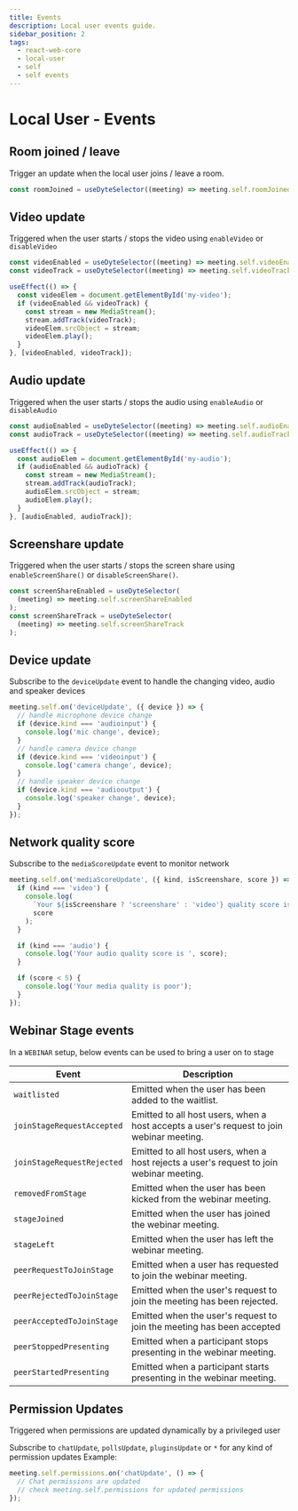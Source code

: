 ```yaml
---
title: Events
description: Local user events guide.
sidebar_position: 2
tags:
  - react-web-core
  - local-user
  - self
  - self events
---
```


# Local User - Events

## Room joined / leave

Trigger an update when the local user joins / leave a room.

```ts
const roomJoined = useDyteSelector((meeting) => meeting.self.roomJoined);
```

## Video update

Triggered when the user starts / stops the video using `enableVideo` or
`disableVideo`

```ts
const videoEnabled = useDyteSelector((meeting) => meeting.self.videoEnabled);
const videoTrack = useDyteSelector((meeting) => meeting.self.videoTrack);

useEffect(() => {
  const videoElem = document.getElementById('my-video');
  if (videoEnabled && videoTrack) {
    const stream = new MediaStream();
    stream.addTrack(videoTrack);
    videoElem.srcObject = stream;
    videoElem.play();
  }
}, [videoEnabled, videoTrack]);
```

## Audio update

Triggered when the user starts / stops the audio using `enableAudio` or
`disableAudio`

```ts
const audioEnabled = useDyteSelector((meeting) => meeting.self.audioEnabled);
const audioTrack = useDyteSelector((meeting) => meeting.self.audioTrack);

useEffect(() => {
  const audioElem = document.getElementById('my-audio');
  if (audioEnabled && audioTrack) {
    const stream = new MediaStream();
    stream.addTrack(audioTrack);
    audioElem.srcObject = stream;
    audioElem.play();
  }
}, [audioEnabled, audioTrack]);
```

## Screenshare update

Triggered when the user starts / stops the screen share using
`enableScreenShare()` or `disableScreenShare()`.

```ts
const screenShareEnabled = useDyteSelector(
  (meeting) => meeting.self.screenShareEnabled
);
const screenShareTrack = useDyteSelector(
  (meeting) => meeting.self.screenShareTrack
);
```

## Device update

Subscribe to the `deviceUpdate` event to handle the changing video, audio and
speaker devices

```ts
meeting.self.on('deviceUpdate', ({ device }) => {
  // handle microphone device change
  if (device.kind === 'audioinput') {
    console.log('mic change', device);
  }
  // handle camera device change
  if (device.kind === 'videoinput') {
    console.log('camera change', device);
  }
  // handle speaker device change
  if (device.kind === 'audiooutput') {
    console.log('speaker change', device);
  }
});
```

## Network quality score

Subscribe to the `mediaScoreUpdate` event to monitor network

```ts
meeting.self.on('mediaScoreUpdate', ({ kind, isScreenshare, score }) => {
  if (kind === 'video') {
    console.log(
      `Your ${isScreenshare ? 'screenshare' : 'video'} quality score is `,
      score
    );
  }

  if (kind === 'audio') {
    console.log('Your audio quality score is ', score);
  }

  if (score < 5) {
    console.log('Your media quality is poor');
  }
});
```

## Webinar Stage events

In a `WEBINAR` setup, below events can be used to bring a user on to stage

| **Event**                  | **Description**                                                                          |
| -------------------------- | ---------------------------------------------------------------------------------------- |
| `waitlisted`               | Emitted when the user has been added to the waitlist.                                    |
| `joinStageRequestAccepted` | Emitted to all host users, when a host accepts a user's request to join webinar meeting. |
| `joinStageRequestRejected` | Emitted to all host users, when a host rejects a user's request to join webinar meeting. |
| `removedFromStage`         | Emitted when the user has been kicked from the webinar meeting.                          |
| `stageJoined`              | Emitted when the user has joined the webinar meeting.                                    |
| `stageLeft`                | Emitted when the user has left the webinar meeting.                                      |
| `peerRequestToJoinStage`   | Emitted when a user has requested to join the webinar meeting.                           |
| `peerRejectedToJoinStage`  | Emitted when the user's request to join the meeting has been rejected.                   |
| `peerAcceptedToJoinStage`  | Emitted when the user's request to join the meeting has been accepted                    |
| `peerStoppedPresenting`    | Emitted when a participant stops presenting in the webinar meeting.                      |
| `peerStartedPresenting`    | Emitted when a participant starts presenting in the webinar meeting.                     |

## Permission Updates

Triggered when permissions are updated dynamically by a privileged user

Subscribe to `chatUpdate`, `pollsUpdate`, `pluginsUpdate` or `*` for any kind of permission updates
Example:

```ts
meeting.self.permissions.on('chatUpdate', () => {
  // Chat permissions are updated
  // check meeting.self.permissions for updated permissions
});
```

<head>
  <title>React Web Core Events</title>
</head>
